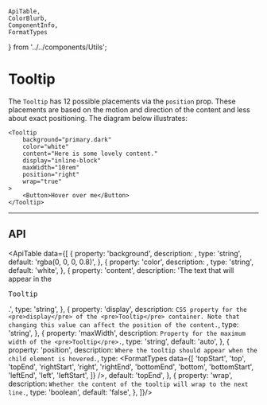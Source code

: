     ApiTable,
    ColorBlurb,
    ComponentInfo,
    FormatTypes
} from '../../components/Utils';

# Tooltip

<ComponentInfo title="Tooltip" />

The `Tooltip` has 12 possible placements via the `position` prop. These placements are based on the
motion and direction of the content and less about exact positioning. The diagram below illustrates:

<PositionGrid />

```tsx live
<Tooltip
    background="primary.dark"
    color="white"
    content="Here is some lovely content."
    display="inline-block"
    maxWidth="10rem"
    position="right"
    wrap="true"
>
    <Button>Hover over me</Button>
</Tooltip>
```

---

## API

<ApiTable data={[
    {
        property: 'background',
        description: <ColorBlurb label="Tooltip" background gradient />,
        type: 'string',
        default: 'rgba(0, 0, 0, 0.8)',
    },
    {
        property: 'color',
        description: <ColorBlurb label="Tooltip" />,
        type: 'string',
        default: 'white',
    },
    {
        property: 'content',
        description: 'The text that will appear in the <pre>Tooltip</pre>.',
        type: 'string',
    },
    {
        property: 'display',
        description: `CSS property for the <pre>display</pre> of the <pre>Tooltip</pre> container.
            Note that changing this value can affect the position of the content.`,
        type: 'string',
    },
    {
        property: 'maxWidth',
        description: `Property for the maximum width of the <pre>Tooltip</pre>.`,
        type: 'string',
        default: 'auto',
    },
    {
        property: 'position',
        description: `Where the tooltip should appear when the child element is hovered.`,
        type: <FormatTypes
                data={[
                    'topStart',
                    'top',
                    'topEnd',
                    'rightStart',
                    'right',
                    'rightEnd',
                    'bottomEnd',
                    'bottom',
                    'bottomStart',
                    'leftEnd',
                    'left',
                    'leftStart',
                ]} />,
        default: 'topEnd',
    },
    {
        property: 'wrap',
        description: `Whether the content of the tooltip will wrap to the next line.`,
        type: 'boolean',
        default: 'false',
    },
]}/>
